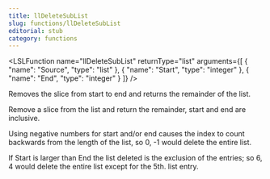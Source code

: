 ```yaml
---
title: llDeleteSubList
slug: functions/llDeleteSubList
editorial: stub
category: functions
---
```


<LSLFunction
	name="llDeleteSubList"
	returnType="list"
	arguments={[
	{
		"name": "Source",
		"type": "list"
	},
	{
		"name": "Start",
		"type": "integer"
	},
	{
		"name": "End",
		"type": "integer"
	}
]}
/>

Removes the slice from start to end and returns the remainder of the list.

Remove a slice from the list and return the remainder, start and end are inclusive.

Using negative numbers for start and/or end causes the index to count backwards from the length of the list, so 0, -1 would delete the entire list.

If Start is larger than End the list deleted is the exclusion of the entries; so 6, 4 would delete the entire list except for the 5th. list entry.
